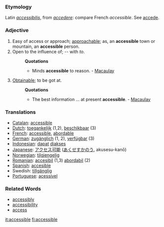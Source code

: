 === Etymology ===
Latin ''[[accessibilis]]'', from ''[[accedere]]'': compare French ''accessible''. See [[accede]].

=== Adjective ===
#Easy of access or approach; [[approachable]]; as, an '''accessible''' town or mountain, an '''accessible''' person.
#Open to the influence of; -- with ''to''.
#:'''Quotations'''
#:*Minds '''accessible''' to reason. - [[Macaulay]]
#[[Obtainable]]; to be got at.
#:'''Quotations'''
#:*The best information ... at present '''accessible'''. - [[Macaulay]]

=== Translations ===
*[[Catalan]]: [[accessible]]
*[[Dutch]]: [[toegankelijk]] (1,2), [[beschikbaar]] (3)
*[[French]]: [[accessible]], [[abordable]]
*[[German]]: [[zugänglich]] (1, 2), [[verfügbar]] (3)
*[[Indonesian]]: [[dapat]] [[akses|diakses]]
*[[Japanese]]: [[アクセス可能]] ([[あくせすかのう]], akusesu-kanō)
*[[Norwegian]]: [[tilgjengelig]]
*[[Romanian]]: [[accesibil]] (1,3) [[abordabil]] (2)
*[[Spanish]]: [[accesible]]
*Swedish:  [[tillgänglig]]
*[[Portuguese]]: [[acessível]]

=== Related Words ===
* [[accessibly]]
* [[accessibility]]
* [[access]]

[[it:accessible]]
[[fi:accessible]]